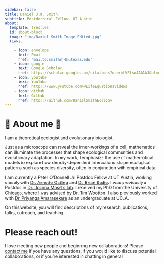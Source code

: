 ---
sidebar: false
title: Daniel J.B. Smith
subtitle: Postdoctoral Fellow, UT Austin
about:
  template: trestles
  id: about-block
  image: "img/Daniel_Smith_Image_Edited.jpg"
  links:

    - icon: envelope
      text: Email
      href: "mailto:smithdj4@utexas.edu"  
    - icon: google
      text: Google Scholar
      href: https://scholar.google.com/citations?user=tVFfso4AAAAJ&hl=en  
    - icon: youtube
      text: YouTube
      href: https://www.youtube.com/@LifeEquationsVideos
    - icon: github
      text: Github
      href: https://github.com/DanielSmithEcology
---
# 🌳 About me 🌱

I am a theoretical ecologist and evolutionary biologist. 

Just as a microscope can reveal the inner-workings of a cell, mathematics can illuminate the processes that shape ecological communities and evolutionary adaptation. In my work, I emphasize the use of mathematical models to explore how density-dependent interactions shape ecological patterns such as species diversity, often in conjunction with empirical data. 

I am currently a Peter O'Donnell Jr. Postdoc Fellow at UT Austin, working closely with [Dr. Annette Ostling](https://sites.google.com/utexas.edu/ostlinglab/home?authuser=0) and [Dr. Brian Sedio](http://briansedio.weebly.com/). I was previously a Postdoc in [Dr. Joanna Masel's lab](https://www.masellab.org/people/joanna-masel). I received my PhD from the University of Chicago, where I was advised by [Dr. Tim Wootton](https://voices.uchicago.edu/woottonlab/). I also previously worked with [Dr. Priyanga Amarasekare ](https://faculty.eeb.ucla.edu/amarasekare/index.html) as an undergraduate at UCLA. 

On this website, you will find descriptions of my research, publications, talks, outreach, and teaching. 

# Please reach out! 

I love meeting new people and beginning new collaborations! Please [contact me](mailto:smithdj4@utexas.edu) if you have any questions, if you would like to discuss potential collaborations, or if you're interested in chatting in general. 


